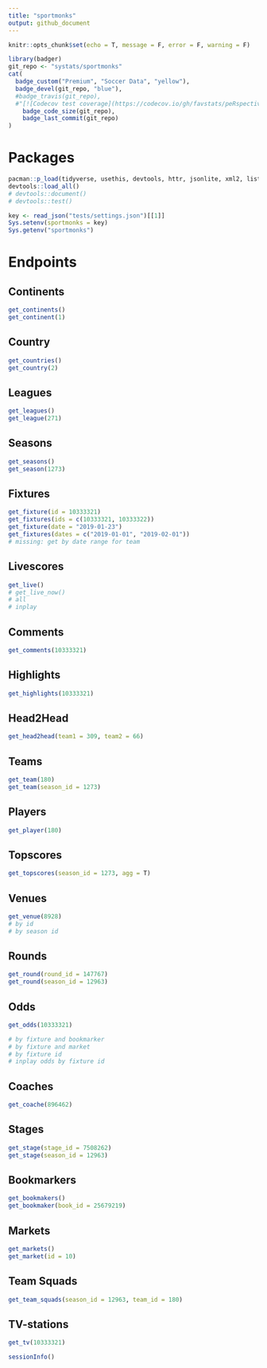 ```yaml
---
title: "sportmonks"
output: github_document
---
```


```r
knitr::opts_chunk$set(echo = T, message = F, error = F, warning = F)
```

```r
library(badger)
git_repo <- "systats/sportmonks"
cat(
  badge_custom("Premium", "Soccer Data", "yellow"),
  badge_devel(git_repo, "blue"),
  #badge_travis(git_repo),
  #"[![Codecov test coverage](https://codecov.io/gh/favstats/peRspective/branch/master/graph/badge.svg)](https://codecov.io/gh/favstats/peRspective?branch=master)",
	badge_code_size(git_repo),
	badge_last_commit(git_repo)
)
```

# Packages

```r
pacman::p_load(tidyverse, usethis, devtools, httr, jsonlite, xml2, listviewer, janitor)
devtools::load_all()
# devtools::document()
# devtools::test()
```


```r
key <- read_json("tests/settings.json")[[1]]
Sys.setenv(sportmonks = key)
Sys.getenv("sportmonks")
```


# Endpoints

## Continents

```r
get_continents()
get_continent(1)
```

## Country

```r
get_countries()
get_country(2)
```

## Leagues

```r
get_leagues()
get_league(271)
```


## Seasons

```r
get_seasons()
get_season(1273)
```


## Fixtures

```r
get_fixture(id = 10333321)
get_fixtures(ids = c(10333321, 10333322))
get_fixture(date = "2019-01-23")
get_fixtures(dates = c("2019-01-01", "2019-02-01"))
# missing: get by date range for team
```

## Livescores

```r
get_live()
# get_live_now()
# all 
# inplay
```


## Comments

```r
get_comments(10333321)
```


## Highlights

```r
get_highlights(10333321)
```

## Head2Head

```r
get_head2head(team1 = 309, team2 = 66)
```


## Teams

```r
get_team(180)
get_team(season_id = 1273)
```

## Players

```r
get_player(180)
```

## Topscores

```r
get_topscores(season_id = 1273, agg = T)
```

## Venues

```r
get_venue(8928)
# by id
# by season id
```

## Rounds

```r
get_round(round_id = 147767)
get_round(season_id = 12963)
```


## Odds

```r
get_odds(10333321)

# by fixture and bookmarker
# by fixture and market
# by fixture id
# inplay odds by fixture id
```


## Coaches

```r
get_coache(896462)
```


## Stages

```r
get_stage(stage_id = 7508262)
get_stage(season_id = 12963)
```

## Bookmarkers

```r
get_bookmakers()
get_bookmaker(book_id = 25679219)
```


## Markets

```r
get_markets()
get_market(id = 10)
```

## Team Squads

```r
get_team_squads(season_id = 12963, team_id = 180)
```

## TV-stations

```r
get_tv(10333321)
```


```r
sessionInfo()
```

